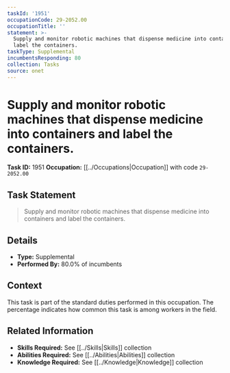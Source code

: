 ```yaml
---
taskId: '1951'
occupationCode: 29-2052.00
occupationTitle: ''
statement: >-
  Supply and monitor robotic machines that dispense medicine into containers and
  label the containers.
taskType: Supplemental
incumbentsResponding: 80
collection: Tasks
source: onet
---
```

# Supply and monitor robotic machines that dispense medicine into containers and label the containers.

**Task ID:** 1951
**Occupation:** [[../Occupations|Occupation]] with code `29-2052.00`

## Task Statement

> Supply and monitor robotic machines that dispense medicine into containers and label the containers.

## Details

- **Type:** Supplemental
- **Performed By:** 80.0% of incumbents

## Context

This task is part of the standard duties performed in this occupation. The percentage indicates how common this task is among workers in the field.

## Related Information

- **Skills Required:** See [[../Skills|Skills]] collection
- **Abilities Required:** See [[../Abilities|Abilities]] collection
- **Knowledge Required:** See [[../Knowledge|Knowledge]] collection
